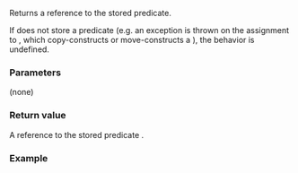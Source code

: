 {{cpp/ranges/drop_while_view/title|pred}}
{{cpp/ranges/drop_while_view/navbar}}

{{ddcl|since=c++20|
constexpr const Pred&amp; pred() const;
}}

Returns a reference to the stored predicate.

If {{c|*this}} does not store a predicate (e.g. an exception is thrown on the assignment to {{c|*this}}, which copy-constructs or move-constructs a {{tt|Pred}}), the behavior is undefined.

===Parameters===
(none)

===Return value===
A reference to the stored predicate {{rlpi|/#Data members|pred_}}.

===Example===
{{example
|code=
#include &lt;array&gt;
#include &lt;iomanip&gt;
#include &lt;iostream&gt;
#include &lt;ranges&gt;

int main()
{
    constexpr std::array data{0, -1, -2, 3, 1, 4, 1, 5};
    
    auto view = std::ranges::drop_while_view
    {
        data, [](int x) { return x &lt;= 0; }
    };

    std::cout &lt;&lt; std::boolalpha;
    for (int x : data)
        std::cout &lt;&lt; "predicate(" &lt;&lt; std::setw(2) &lt;&lt; x &lt;&lt; ") : "
                  &lt;&lt; view.pred()(x) &lt;&lt; '\n';
}
|output=
predicate( 0) : true
predicate(-1) : true
predicate(-2) : true
predicate( 3) : false
predicate( 1) : false
predicate( 4) : false
predicate( 1) : false
predicate( 5) : false
}}

{{langlinks|es|ja|ru|zh}}
